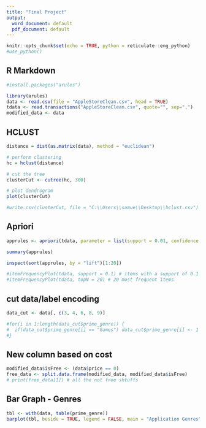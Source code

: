 ```yaml
---
title: "Final Project"
output:
  word_document: default
  pdf_document: default
---
```


```r
knitr::opts_chunk$set(echo = TRUE, python = reticulate::eng_python)
#use_python()
```

## R Markdown

```r
#install.packages("arules")

library(arules)
data <- read.csv(file = "AppleStoreClean.csv", head = TRUE)
tdata <- read.transactions("AppleStoreClean.csv", quote="", sep=",")
modified_data <- data
```

## HCLUST

```r
distance = dist(as.matrix(data), method = "euclidean")

# perform clustering
hc = hclust(distance)

# cut the tree
clusterCut <- cutree(hc, 300)

# plot dendrogram
plot(clusterCut)

#write.csv(clusterCut, file = "C:\\Users\\samue\\Desktop\\hclust.csv")
```

## Apriori

```r
apprules <- apriori(tdata, parameter = list(support = 0.01, confidence = 0.35, minlen = 2))

summary(apprules)

inspect(sort(apprules, by = "lift")[1:20])

#itemFrequencyPlot(tdata, support = 0.1) # items with a support of 0.1
#itemFrequencyPlot(tdata, topN = 20) # 20 most frequent items
```

## cut data/label encoding

```r
data_cut <- data[, c(3, 4, 6, 8, 9)]

#for(i in 1:length(data_cut$prime_genre)) {
#  if(data_cut$prime_genre[i] == "Games") data_cut$prime_genre[i] <- 1
#}
```

## New column based on cost

```r
modified_data$isFree <- (data$price == 0)
free_data <- split.data.frame(modified_data, modified_data$isFree)
# print(free_data[1]) # all the not free shtuffs
```

## Bar Graph - Genres

```r
tbl <- with(data, table(prime_genre))
barplot(tbl, beside = TRUE, legend = FALSE, main = "Application Genres", xlab = "genre", ylab = "number")
```
